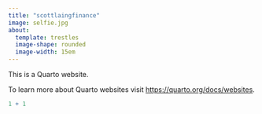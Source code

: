 ```yaml
---
title: "scottlaingfinance"
image: selfie.jpg
about: 
  template: trestles
  image-shape: rounded
  image-width: 15em
---
```


This is a Quarto website.

To learn more about Quarto websites visit <https://quarto.org/docs/websites>.

```r
1 + 1
```
